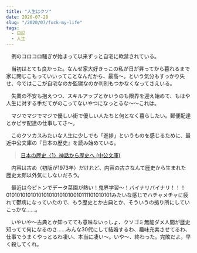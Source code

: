 ```yaml
---
title: "人生はクソ"
date: 2020-07-28
slug: "/2020/07/fuck-my-life"
tags:
  - 日記
  - 人生
---
```


　例のコロコロ騒ぎが始まって以来ずっと自宅に軟禁されている。

　当初はとても良かった。なんせ家大好きっこの私が日が昇ってから暮れるまで家に閉じこもっていいってことなんだから、最高～。という気分もすっかり失せ、今ではここが自宅なのか監獄なのか判別もつかなくなってさえいる。

　失業の不安も抱えつつ、スキルアップとかいうのも限界を迎え始めて、もはや人生に対する手だてがのこってないやつになっとるな～～これは。

　マジでマジでマジで優しい街で優しい人たちと何となく暮らしたい。郵便配達とかピザ配達の仕事してさ～。

　このクソカスみたいな人生に少しでも「進捗」というものを感じるために、最近中公文庫の『日本の歴史』を読み始めている。

> [日本の歴史〈1〉神話から歴史へ (中公文庫)](https://www.amazon.co.jp/dp/4122045479/ref=cm_sw_r_tw_dp_x_JlciFbM91W287)

　内容は古め（初版が1973年）だけれど、内容の古さなんて歴史から生まれた歴史太郎以外気にしないだろう。

　最近は今ピトンでデータ菜園が熱い！鬼界学習～！バイナリバイナリ！！！0101010101010101010101010010111101010101みたいな感じでハチャメチャに疲れて鬱病になっていたので、もう歴史とか古典とか、そういうの拠り所にしていこっかな……。

　いやいや～古典とか知ってても意味ないっしょ、クソゴミ無能ダメ人間が歴史知ってて何になるのさ……みんな30代にして結婚するわ、趣味充実させてるわ、仕事でうまくやっとるわ凄い、本当に凄い～。いや～、終わった。完敗だよ。早く殺してくれ。

　